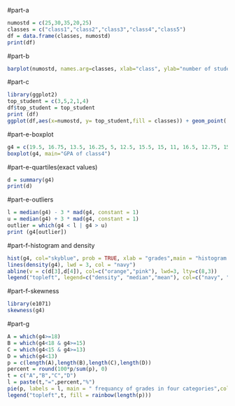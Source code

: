 #part-a
```r
numostd = c(25,30,35,20,25)
classes = c("class1","class2","class3","class4","class5")
df = data.frame(classes, numostd)
print(df)
```
#part-b
```r
barplot(numostd, names.arg=classes, xlab="class", ylab="number of students", col.lab = "red", col.axis = "red", main="distribution of the number of students", col.main="darkgreen", col ="chocolate" )
```
#part-c
```r
library(ggplot2)
top_student = c(3,5,2,1,4)
df$top_student = top_student
print (df)
ggplot(df,aes(x=numostd, y= top_student,fill = classes)) + geom_point( aes(color = classes),shape = 8, size = 3) 
```
#part-e-boxplot
```r
g4 = c(19.5, 16.75, 13.5, 16.25, 5, 12.5, 15.5, 15, 11, 16.5, 12.75, 15.5, 12.75, 9.75, 11, 14.5, 16.75, 11.5, 17, 18.25)
boxplot(g4, main="GPA of class4")
```
#part-e-quartiles(exact values)
```r
d = summary(g4)
print(d)
```
#part-e-outliers
```r
l = median(g4) - 3 * mad(g4, constant = 1)
u = median(g4) + 3 * mad(g4, constant = 1)
outlier = which(g4 < l | g4 > u)
print (g4[outlier])
```
#part-f-histogram and density
```r
hist(g4, col="skyblue", prob = TRUE, xlab = "grades",main = "histogram and the density of class 4 GPA")
lines(density(g4), lwd = 3, col = "navy")
abline(v = c(d[3],d[4]), col=c("orange","pink"), lwd=3, lty=c(8,3))
legend("topleft", legend=c("density", "median","mean"), col=c("navy", "orange","pink"), lty=1:10, box.lty=3)
```
#part-f-skewness
```r
library(e1071)
skewness(g4)
```
#part-g
```r
A = which(g4>=18)
B = which(g4<18 & g4>=15)
C = which(g4<15 & g4>=13)
D = which(g4<13)
p = c(length(A),length(B),length(C),length(D))
percent = round(100*p/sum(p), 0)
t = c("A","B","C","D")
l = paste(t,"=",percent,"%")
pie(p, labels = l, main = " frequancy of grades in four categories",col = rainbow(length(p)))
legend("topleft",t, fill = rainbow(length(p)))
```


